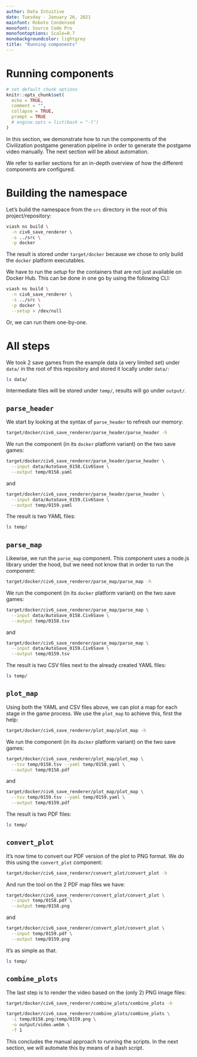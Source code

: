 ```yaml
---
author: Data Intuitive
date: Tuesday - January 26, 2021
mainfont: Roboto Condensed
monofont: Source Code Pro
monofontoptions: Scale=0.7
monobackgroundcolor: lightgrey
title: "Running components"
---
```


# Running components

```r
# set default chunk options
knitr::opts_chunk$set(
  echo = TRUE,
  comment = "",
  collapse = TRUE,
  prompt = TRUE
  # engine.opts = list(bash = "-l")
)
```

In this section, we demonstrate how to run the components of the Civilization postgame generation pipeline in order to generate the postgame video manually. The next section will be about automation.

We refer to earlier sections for an in-depth overview of how the different components are configured.

# Building the namespace

Let's build the namespace from the `src` directory in the root of this project/repository:

```sh
viash ns build \
  -n civ6_save_renderer \
  -s ../src \
  -p docker
```

The result is stored under `target/docker` because we chose to only build the `docker` platform executables.

We have to run the _setup_ for the containers that are not just available on Docker Hub. This can be done in one go by using the following CLI:

```sh
viash ns build \
  -n civ6_save_renderer \
  -s ../src \
  -p docker \
  --setup > /dev/null
```

Or, we can run them one-by-one.


# All steps

We took 2 save games from the example data (a very limited set) under `data/` in the root of this repository and stored it locally under `data/`:

```sh
ls data/
```

Intermediate files will be stored under `temp/`, results will go under `output/`.

## `parse_header`

We start by looking at the syntax of `parse_header` to refresh our memory:

```sh
target/docker/civ6_save_renderer/parse_header/parse_header -h
```

We run the component (in its `docker` platform variant) on the two save games:

```sh
target/docker/civ6_save_renderer/parse_header/parse_header \
  --input data/AutoSave_0158.Civ6Save \
  --output temp/0158.yaml
```

and

```sh
target/docker/civ6_save_renderer/parse_header/parse_header \
  --input data/AutoSave_0159.Civ6Save \
  --output temp/0159.yaml
```

The result is two YAML files:

```sh
ls temp/
```

## `parse_map`

Likewise, we run the `parse_map` component. This component uses a node.js library under the hood, but we need not know that in order to run the component:

```sh
target/docker/civ6_save_renderer/parse_map/parse_map -h
```

We run the component (in its `docker` platform variant) on the two save games:

```sh
target/docker/civ6_save_renderer/parse_map/parse_map \
  --input data/AutoSave_0158.Civ6Save \
  --output temp/0158.tsv
```

and

```sh
target/docker/civ6_save_renderer/parse_map/parse_map \
  --input data/AutoSave_0159.Civ6Save \
  --output temp/0159.tsv
```

The result is two CSV files next to the already created YAML files:

```sh
ls temp/
```

## `plot_map`

Using both the YAML and CSV files above, we can plot a map for each stage in the game process. We use the `plot_map` to achieve this, first the help:

```sh
target/docker/civ6_save_renderer/plot_map/plot_map -h
```

We run the component (in its `docker` platform variant) on the two save games:

```sh
target/docker/civ6_save_renderer/plot_map/plot_map \
  --tsv temp/0158.tsv --yaml temp/0158.yaml \
  --output temp/0158.pdf
```

and

```sh
target/docker/civ6_save_renderer/plot_map/plot_map \
  --tsv temp/0159.tsv --yaml temp/0159.yaml \
  --output temp/0159.pdf
```

The result is two PDF files:

```sh
ls temp/
```

## `convert_plot`

It's now time to convert our PDF version of the plot to PNG format. We do this using the `convert_plot` component:

```sh
target/docker/civ6_save_renderer/convert_plot/convert_plot -h
```

And run the tool on the 2 PDF map files we have:

```sh
target/docker/civ6_save_renderer/convert_plot/convert_plot \
  --input temp/0158.pdf \
  --output temp/0158.png
```

and

```sh
target/docker/civ6_save_renderer/convert_plot/convert_plot \
  --input temp/0159.pdf \
  --output temp/0159.png
```

It's as simple as that.

```sh
ls temp/
```

## `combine_plots`

The last step is to render the video based on the (only 2) PNG image files:

```sh
target/docker/civ6_save_renderer/combine_plots/combine_plots -h
```

```sh
target/docker/civ6_save_renderer/combine_plots/combine_plots \
  -i temp/0158.png:temp/0159.png \
  -o output/video.webm \
  -f 1
```

This concludes the manual approach to running the scripts. In the next section, we will automate this by means of a bash script.

[viash]: https://github.com/data-intuitive/viash
